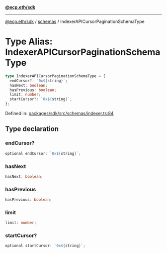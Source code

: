 [**@ecp.eth/sdk**](../../index.mdx)

***

[@ecp.eth/sdk](/sdk-reference/index.mdx) / [schemas](/sdk-reference/schemas/index.mdx) / IndexerAPICursorPaginationSchemaType

# Type Alias: IndexerAPICursorPaginationSchemaType

```ts
type IndexerAPICursorPaginationSchemaType = {
  endCursor?: `0x${string}`;
  hasNext: boolean;
  hasPrevious: boolean;
  limit: number;
  startCursor?: `0x${string}`;
};
```

Defined in: [packages/sdk/src/schemas/indexer.ts:84](https://github.com/ecp-eth/comments-monorepo/blob/main/packages/sdk/src/schemas/indexer.ts#L84)

## Type declaration

### endCursor?

```ts
optional endCursor: `0x${string}`;
```

### hasNext

```ts
hasNext: boolean;
```

### hasPrevious

```ts
hasPrevious: boolean;
```

### limit

```ts
limit: number;
```

### startCursor?

```ts
optional startCursor: `0x${string}`;
```
